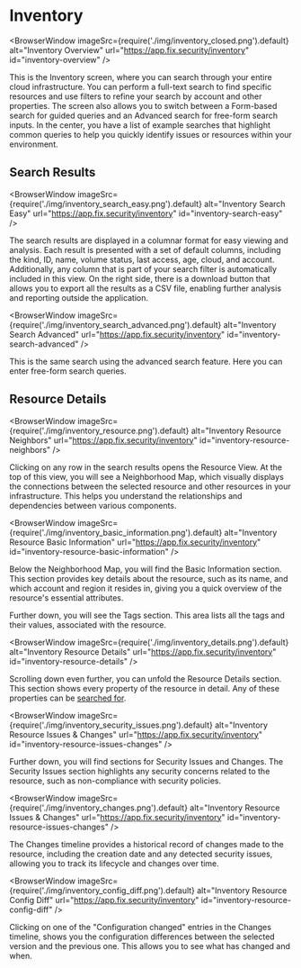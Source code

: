 # Inventory

<BrowserWindow 
    imageSrc={require('./img/inventory_closed.png').default}
    alt="Inventory Overview"
    url="https://app.fix.security/inventory"
    id="inventory-overview"
/>

This is the Inventory screen, where you can search through your entire cloud infrastructure. You can perform a full-text search to find specific resources and use filters to refine your search by account and other properties. The screen also allows you to switch between a Form-based search for guided queries and an Advanced search for free-form search inputs. In the center, you have a list of example searches that highlight common queries to help you quickly identify issues or resources within your environment.

## Search Results

<BrowserWindow
    imageSrc={require('./img/inventory_search_easy.png').default}
    alt="Inventory Search Easy"
    url="https://app.fix.security/inventory"
    id="inventory-search-easy"
/>

The search results are displayed in a columnar format for easy viewing and analysis. Each result is presented with a set of default columns, including the kind, ID, name, volume status, last access, age, cloud, and account. Additionally, any column that is part of your search filter is automatically included in this view. On the right side, there is a download button that allows you to export all the results as a CSV file, enabling further analysis and reporting outside the application.

<BrowserWindow
    imageSrc={require('./img/inventory_search_advanced.png').default}
    alt="Inventory Search Advanced"
    url="https://app.fix.security/inventory"
    id="inventory-search-advanced"
/>

This is the same search using the advanced search feature. Here you can enter free-form search queries.

## Resource Details

<BrowserWindow
    imageSrc={require('./img/inventory_resource.png').default}
    alt="Inventory Resource Neighbors"
    url="https://app.fix.security/inventory"
    id="inventory-resource-neighbors"
/>

Clicking on any row in the search results opens the Resource View. At the top of this view, you will see a Neighborhood Map, which visually displays the connections between the selected resource and other resources in your infrastructure. This helps you understand the relationships and dependencies between various components.

<BrowserWindow
    imageSrc={require('./img/inventory_basic_information.png').default}
    alt="Inventory Resource Basic Information"
    url="https://app.fix.security/inventory"
    id="inventory-resource-basic-information"
/>

Below the Neighborhood Map, you will find the Basic Information section. This section provides key details about the resource, such as its name, and which account and region it resides in, giving you a quick overview of the resource's essential attributes.

Further down, you will see the Tags section. This area lists all the tags and their values, associated with the resource.

<BrowserWindow 
    imageSrc={require('./img/inventory_details.png').default}
    alt="Inventory Resource Details"
    url="https://app.fix.security/inventory"
    id="inventory-resource-details"
/>

Scrolling down even further, you can unfold the Resource Details section. This section shows every property of the resource in detail. Any of these properties can be [searched for](../search-syntax/filters.mdx#selecting-nodes-by-predicate).

<BrowserWindow 
    imageSrc={require('./img/inventory_security_issues.png').default}
    alt="Inventory Resource Issues & Changes"
    url="https://app.fix.security/inventory"
    id="inventory-resource-issues-changes"
/>

Further down, you will find sections for Security Issues and Changes. The Security Issues section highlights any security concerns related to the resource, such as non-compliance with security policies.

<BrowserWindow 
    imageSrc={require('./img/inventory_changes.png').default}
    alt="Inventory Resource Issues & Changes"
    url="https://app.fix.security/inventory"
    id="inventory-resource-issues-changes"
/>

The Changes timeline provides a historical record of changes made to the resource, including the creation date and any detected security issues, allowing you to track its lifecycle and changes over time.

<BrowserWindow 
    imageSrc={require('./img/inventory_config_diff.png').default}
    alt="Inventory Resource Config Diff"
    url="https://app.fix.security/inventory"
    id="inventory-resource-config-diff"
/>

Clicking on one of the "Configuration changed" entries in the Changes timeline, shows you the configuration differences between the selected version and the previous one. This allows you to see what has changed and when.
